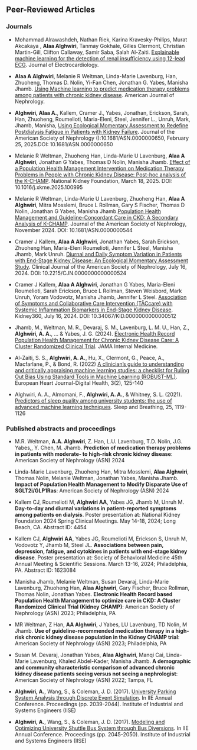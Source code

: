 ## Peer-Reviewed Articles

::: {.panel-tabset .nav-pills}

### Journals

-   Mohammad Alrawashdeh, Nathan Riek, Karina Kravesky-Philips, Murat Akcakaya , **Alaa Alghwiri**, Tanmay Gokhale, Gilles Clermont, Christian Martin-Gill, Clifton Callaway, Samir Saba, Salah Al-Zaiti. [Explainable machine learning for the detection of renal insufficiency using 12-lead ECG](https://www.sciencedirect.com/science/article/abs/pii/S0022073625001001?via%3Dihub). Journal of Electrocardiology.

-   **Alaa A Alghwiri**, Melanie R Weltman, Linda-Marie Lavenburg, Han, Zhuoheng, Thomas D. Nolin, Yi-Fan Chen, Jonathan G. Yabes, Manisha Jhamb. [Using Machine learning to predict medication therapy problems among patients with chronic kidney disease](https://karger.com/ajn/article-abstract/doi/10.1159/000546540/929024/Using-Machine-Learning-to-Predict-Medication). American Journal of Nephrology.

-   **Alghwiri, Alaa A.**, Kallem, Cramer J., Yabes, Jonathan, Erickson, Sarah, Han, Zhuoheng, Roumelioti, Maria-Eleni, Steel, Jennifer L., Unruh, Mark, Jhamb, Manisha, [Using Ecological Momentary Assessment to Redefine Postdialysis Fatigue in Patients with Kidney Failure](https://journals.lww.com/jasn/pages/articleviewer.aspx?year=9900&issue=00000&article=00570&type=Abstract). Journal of the American Society of Nephrology ():10.1681/ASN.0000000650, February 25, 2025.DOI: 10.1681/ASN.0000000650

-   Melanie R Weltman, Zhuoheng Han, Linda-Marie U Lavenburg, **Alaa A Alghwiri**, Jonathan G Yabes, Thomas D Nolin, Manisha Jhamb. [Effect of a Population Health Management Intervention on Medication Therapy Problems in People with Chronic Kidney Disease: Post-hoc analysis of the K-CHAMP](https://www.kidneymedicinejournal.org/article/S2590-0595(25)00031-7/fulltext). National Kidney Foundation, March 18, 2025. DOI: 10.1016/j.xkme.2025.100995

-   Melanie R Weltman, Linda-Marie U Lavenburg, Zhuoheng Han, **Alaa A Alghwiri**, Mitra Mosslemi, Bruce L Rollman, Gary S Fischer, Thomas D Nolin, Jonathan G Yabes, Manisha Jhamb.[Population Health Management and Guideline-Concordant Care in CKD: A Secondary Analysis of K-CHAMP](https://journals.lww.com/jasn/abstract/9900/population_health_management_and.471.aspx). Journal of the American Society of Nephrology, November 2024. DOI: 10.1681/ASN.0000000544

-   Cramer J Kallem, **Alaa A Alghwiri**, Jonathan Yabes, Sarah Erickson, Zhuoheng Han, Maria-Eleni Roumelioti, Jennifer L Steel, Manisha Jhamb, Mark Unruh. [Diurnal and Daily Symptom Variation in Patients with End-Stage Kidney Disease: An Ecological Momentary Assessment Study](https://journals.lww.com/cjasn/fulltext/2024/10000/diurnal_and_daily_symptom_variation_in_patients.10.aspx). Clinical Journal of the American Society of Nephrology, July 16, 2024. DOI: 10.2215/CJN.0000000000000524

-   Cramer J Kallem, **Alaa A Alghwiri**, Jonathan G Yabes, Maria-Eleni Roumelioti, Sarah Erickson, Bruce L Rollman, Steven Weisbord, Mark Unruh, Yoram Vodovotz, Manisha Jhamb, Jennifer L Steel. [Association of Symptoms and Collaborative Care Intervention (TĀCcare) with Systemic Inflammation Biomarkers in End-Stage Kidney Disease](https://journals.lww.com/kidney360/abstract/9900/association_of_symptoms_and_collaborative_care.431.aspx). Kidney360, July 16, 2024. DOI: 10.34067/KID.0000000000000512

-   Jhamb, M., Weltman, M. R., Devaraj, S. M., Lavenburg, L. M. U., Han, Z., **Alghwiri, A. A.**, ... & Yabes, J. G. (2024). [Electronic Health Record Population Health Management for Chronic Kidney Disease Care: A Cluster Randomized Clinical Trial](https://jamanetwork.com/journals/jamainternalmedicine/article-abstract/2817606). JAMA Internal Medicine.

-   Al-Zaiti, S. S., **Alghwiri, A. A.**, Hu, X., Clermont, G., Peace, A., Macfarlane, P., & Bond, R. (2022) [A clinician’s guide to understanding and critically appraising machine learning studies: a checklist for Ruling Out Bias Using Standard Tools in Machine Learning (ROBUST-ML)](https://academic.oup.com/ehjdh/article/3/2/125/6567505). European Heart Journal-Digital Health, 3(2), 125-140

-   Alghwiri, A. A., Almomani, F., **Alghwiri, A. A.**, & Whitney, S. L. (2021). [Predictors of sleep quality among university students: the use of advanced machine learning techniques](https://link.springer.com/article/10.1007/s11325-020-02150-w). Sleep and Breathing, 25, 1119-1126

### Published abstracts and proceedings

-   M.R. Weltman, **A.A. Alghwiri**, Z. Han, L.U. Lavenburg, T.D. Nolin, J.G. Yabes,, Y. Chen, M. Jhamb. **Prediction of medication therapy problems in patients with moderate- to high-risk chronic kidney disease**: American Society of Nephrology (ASN) 2024

-   Linda-Marie Lavenburg, Zhuoheng Han, Mitra Mosslemi, **Alaa Alghwiri**, Thomas Nolin, Melanie Weltman, Jonathan Yabes, Manisha Jhamb. **Impact of Population Health Management to Modify Disparate Use of SGLT2i/GLP1Ras**: American Society of Nephrology (ASN) 2024

-   Kallem CJ, Roumelioti M, **Alghwiri AA**, Yabes JG, Jhamb M, Unruh M. **Day-to-day and diurnal variations in patient-reported symptoms among patients on dialysis**. Poster presentation at: National Kidney Foundation 2024 Spring Clinical Meetings. May 14-18, 2024; Long Beach, CA. Abstract ID: 4454

-   Kallem CJ, **Alghwiri AA**, Yabes JG, Roumelioti M, Erickson S, Unruh M, Vodovotz Y, Jhamb M, Steel JL. **Associations between pain, depression, fatigue, and cytokines in patients with end-stage kidney disease**. Poster presentation at: Society of Behavioral Medicine 45th Annual Meeting & Scientific Sessions. March 13-16, 2024; Philadelphia, PA. Abstract ID: 1623084

-   Manisha Jhamb, Melanie Weltman, Susan Devaraj, Linda-Marie Lavenburg, Zhuoheng Han, **Alaa Alghwiri**, Gary Fischer, Bruce Rollman, Thomas Nolin, Jonathan Yabes. **Electronic Health Record based Population Health Management to optimize care in CKD: A Cluster Randomized Clinical Trial (Kidney CHAMP)**: American Society of Nephrology (ASN) 2023; Philadelphia, PA

-   MR Weltman, Z Han, **AA Alghwiri**, J Yabes, LU Lavenburg, TD Nolin, M Jhamb. **Use of guideline-recommended medication therapy in a high-risk chronic kidney disease population in the Kidney CHAMP trial**: American Society of Nephrology (ASN) 2023; Philadelphia, PA

-   Susan M. Devaraj, Jonathan Yabes, **Alaa Alghwiri**, Manqi Cai, Linda-Marie Lavenburg, Khaled Abdel-Kader, Manisha Jhamb. **A demographic and community characteristic comparison of advanced chronic kidney disease patients seeing versus not seeing a nephrologist**: American Society of Nephrology (ASN) 2022; Tampa, FL

-   **Alghwiri, A.**, Wang, S., & Coleman, J. D. (2017). [University Parking System Analysis through Discrete Event Simulation](https://www.proquest.com/openview/1bb9ff8c47fc346eb92027ee4a7e6d6d/1?pq-origsite=gscholar&cbl=51908). In IIE Annual Conference. Proceedings (pp. 2039-2044). Institute of Industrial and Systems Engineers (IISE)

-   **Alghwiri, A.**, Wang, S., & Coleman, J. D. (2017). [Modeling and Optimizing University Shuttle Bus System through Bus Diversions](https://www.proquest.com/openview/74104a40bb8800da7bd6b257a3e082c5/1?pq-origsite=gscholar&cbl=51908). In IIE Annual Conference. Proceedings (pp. 2045-2050). Institute of Industrial and Systems Engineers (IISE)

:::
